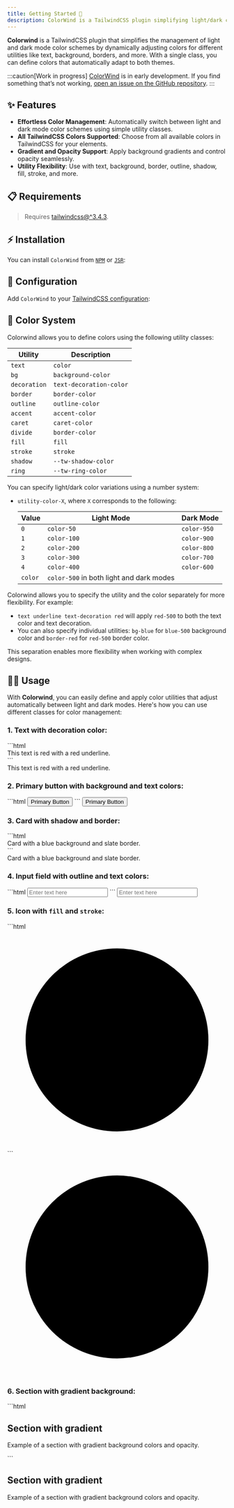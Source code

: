 ```yaml
---
title: Getting Started 🎉
description: ColorWind is a TailwindCSS plugin simplifying light/dark color scheme management with intuitive class names.
---
```



[tailwindcss-installation]: https://tailwindcss.com/docs/installation "Install TailwindCSS"

**Colorwind** is a TailwindCSS plugin that simplifies the management of light and dark mode color schemes by dynamically adjusting colors for different utilities like text, background, borders, and more. With a single class, you can define colors that automatically adapt to both themes.

:::caution[Work in progress]
[ColorWind](https//github.com/siguici/colorwind) is in early development.
If you find something that’s not working, [open an issue on the GitHub repository](https://github.com/siguici/colorwind/issues/new/choose).
:::

## ✨ Features

- **Effortless Color Management**: Automatically switch between light and dark mode color schemes using simple utility classes.
- **All TailwindCSS Colors Supported**: Choose from all available colors in TailwindCSS for your elements.
- **Gradient and Opacity Support**: Apply background gradients and control opacity seamlessly.
- **Utility Flexibility**: Use with text, background, border, outline, shadow, fill, stroke, and more.

## 📋 Requirements

> Requires [tailwindcss@^3.4.3][tailwindcss-installation].

## ⚡️ Installation

You can install `ColorWind` from [`NPM`](https://npmjs.com/package/colorwind) or [`JSR`](https://jsr.io/@siguici/colorwind):

<Installation />

## 🔧 Configuration

Add `ColorWind` to your [TailwindCSS configuration](https://tailwindcss.com/docs/configuration):

<Configuration />

## 🌈 Color System

Colorwind allows you to define colors using the following utility classes:

| Utility      | Description                     |
|--------------|---------------------------------|
| `text`       | `color`                         |
| `bg`         | `background-color`              |
| `decoration` | `text-decoration-color`         |
| `border`     | `border-color`                  |
| `outline`    | `outline-color`                 |
| `accent`     | `accent-color`                  |
| `caret`      | `caret-color`                   |
| `divide`     | `border-color`                  |
| `fill`       | `fill`                          |
| `stroke`     | `stroke`                        |
| `shadow`     | `--tw-shadow-color`             |
| `ring`       | `--tw-ring-color`               |

You can specify light/dark color variations using a number system:

- `utility-color-X`, where `X` corresponds to the following:

  | Value | Light Mode     | Dark Mode      |
  |-------|----------------|----------------|
  | `0`   | `color-50`     | `color-950`    |
  | `1`   | `color-100`    | `color-900`    |
  | `2`   | `color-200`    | `color-800`    |
  | `3`   | `color-300`    | `color-700`    |
  | `4`   | `color-400`    | `color-600`    |
  | `color` | `color-500` in both light and dark modes |

Colorwind allows you to specify the utility and the color separately for more flexibility.
For example:

- `text underline text-decoration red` will apply `red-500`
to both the text color and text decoration.
- You can also specify individual utilities: `bg-blue` for `blue-500`
background color and `border-red` for `red-500` border color.

This separation enables more flexibility when working with complex designs.

## 🧑‍💻 Usage

With **Colorwind**, you can easily define and apply color utilities that adjust automatically between light and dark modes. Here's how you can use different classes for color management:

### 1. Text with decoration color:

<Tabs>
  <TabItem label="Code">
    ```html
    <div class="text underline text-decoration red">
      This text is red with a red underline.
    </div>
    ```
  </TabItem>
  <TabItem label="Render">
    <div class="text underline text-decoration red">
      This text is red with a red underline.
    </div>
  </TabItem>
</Tabs>

### 2. Primary button with background and text colors:

<Tabs>
  <TabItem label="Code">
    ```html
    <button class="bg-green-4 text-pure-reverse border-green-4">
      Primary Button
    </button>
    ```
  </TabItem>
  <TabItem label="Render">
    <button class="bg-green-4 text-pure-reverse border-green-4">
      Primary Button
    </button>
  </TabItem>
</Tabs>

### 3. Card with shadow and border:

<Tabs>
  <TabItem label="Code">
    ```html
    <div class="bg-blue-1 border-slate-2 shadow-lg">
      Card with a blue background and slate border.
    </div>
    ```
  </TabItem>
  <TabItem label="Render">
    <div class="bg-blue-1 border-slate-2 shadow-lg">
      Card with a blue background and slate border.
    </div>
  </TabItem>
</Tabs>

### 4. Input field with outline and text colors:

<Tabs>
  <TabItem label="Code">
    ```html
    <input type="text" class="rounded bg-gray-0 text-blue-2 outline-green-3 border divide-gray-2" placeholder="Enter text here" />
    ```
  </TabItem>
  <TabItem label="Render">
    <input type="text" class="rounded bg-gray-0 text-blue-2 outline-green-3 border divide-gray-2" placeholder="Enter text here" />
  </TabItem>
</Tabs>

### 5. Icon with `fill` and `stroke`:

<Tabs>
  <TabItem label="Code">
    ```html
    <svg class="fill-green-2 stroke-red-0 w-24 h-24" viewBox="0 0 24 24">
      <circle cx="12" cy="12" r="10" />
    </svg>
    ```
  </TabItem>
  <TabItem label="Render">
    <svg class="fill-green-2 stroke-red-0 w-24 h-24" viewBox="0 0 24 24">
      <circle cx="12" cy="12" r="10" />
    </svg>
  </TabItem>
</Tabs>

### 6. Section with gradient background:

<Tabs>
  <TabItem label="Code">
    ```html
    <section class="bg-gradient-to-t from-indigo-2 to-pink-1 bg-opacity-90 p-10 text-white">
      <h1>Section with gradient</h1>
      <p>Example of a section with gradient background colors and opacity.</p>
    </section>
    ```
  </TabItem>
  <TabItem label="Render">
    <section class="bg-gradient-to-t from-indigo-2 to-pink-1 bg-opacity-90 p-10 text-white">
      <h1>Section with gradient</h1>
      <p>Example of a section with gradient background colors and opacity.</p>
    </section>
  </TabItem>
</Tabs>
